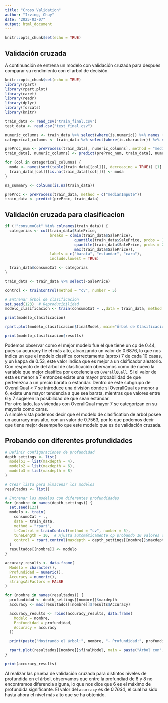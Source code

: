 ```yaml
---
title: "Cross Validation"
author: "Irving, Chuy"
date: "2025-03-07"
output: html_document
---
```


```r
knitr::opts_chunk$set(echo = TRUE)
```

## Validación cruzada
A continuación se entrena un modelo con validación cruzada para después comparar su rendimiento con el arbol de decisión.

```r
knitr::opts_chunk$set(echo = TRUE)
library(rpart)
library(rpart.plot)
library(caret)
library(readr)
library(dplyr)
library(forcats)
library(knitr)
```

```r
train_data <- read_csv("train_final.csv")
test_data <- read.csv("test_final.csv")

```

```r
numeric_columns <- train_data %>% select(where(is.numeric)) %>% names ()
categorical_columns <- train_data %>% select(where(is.character)) %>% names ()

preProc_num <- preProcess(train_data[, numeric_columns], method = "medianImpute")
train_data[, numeric_columns] <- predict(preProc_num, train_data[, numeric_columns])

for (col in categorical_columns) {
  moda <- names(sort(table(train_data[[col]]), decreasing = TRUE)) [1]
  train_data[[col]][is.na(train_data[[col]])] <- moda
}

na_summary <- colSums(is.na(train_data))

preProc <- preProcess(train_data, method = c("medianImpute"))
train_data <- predict(preProc, train_data)

```


## Validación cruzada para clasificacion
```r
if (!"consumoCat" %in% colnames(train_data)) {
  categorias <- cut(train_data$SalePrice, 
                    breaks = c(min(train_data$SalePrice),
                               quantile(train_data$SalePrice, probs = 1/3),
                               quantile(train_data$SalePrice, probs = 2/3),
                               max(train_data$SalePrice)),
                    labels = c("barata", "estandar", "cara"),
                    include.lowest = TRUE)

  train_data$consumoCat <- categorias
}

train_data <- train_data %>% select(-SalePrice)

control <- trainControl(method = "cv", number = 5)

# Entrenar árbol de clasificación
set.seed(123)  # Reproducibilidad
modelo_clasificacion <- train(consumoCat ~ .,data = train_data, method = "rpart",trControl = control,metric = "Accuracy")

print(modelo_clasificacion)

rpart.plot(modelo_clasificacion$finalModel, main="Árbol de Clasificación con Validación Cruzada")

print(modelo_clasificacion$results)
```
Podemos observar como el mejor modelo fue el que tiene un cp de 0.44, pues su acurracy fie el más alto, alcanzando un valor de 0.6876, lo que nos indica un que el modelo clasifica correctamente (aprox) 7 de cada 10 casas, y un kappa de 0.53, este valor indica que es mejor a un clsificador aleatorio.  
Con respecto de del árbol de clasificación obervamos como de nuevo la variable que mejor clasifica por excelencia es `OverallQuall`. Si el valor de esta es menor a 7 entonces existe una mayor probabilidad de que pertenezca a un precio barato o estandar. Dentro de este subgrupo de OverallQual < 7 se introduce una división donde si OverallQual es menor a 6, existe una mayor tendencia a que sea barata, mientras que valores entre 6 y 7 sugieren la posibilidad de que sean estándar.  
Por otro lado, las viviendas con OverallQual mayor 7 se categorizan en su mayoría como caras.  
A simple vista podemos decir que el modelo de clasification de árbol posee un acurracy más alto, con un valor de 0.7563, por lo que podemos decir que tiene mejor desempeño que este modelo que es de validación cruzada.  

## Probando con diferentes profundidades
```r
# Definir configuraciones de profundidad
depth_settings <- list(
  modelo1 = list(maxdepth = 4),
  modelo2 = list(maxdepth = 6),
  modelo3 = list(maxdepth = 8)
)

# Crear lista para almacenar los modelos
resultados <- list()

# Entrenar los modelos con diferentes profundidades
for (nombre in names(depth_settings)) {
  set.seed(123)
  modelo <- train(
    consumoCat ~ ., 
    data = train_data, 
    method = "rpart", 
    trControl = trainControl(method = "cv", number = 5),
    tuneLength = 10,  # Ajusta automáticamente cp probando 10 valores diferentes
    control = rpart.control(maxdepth = depth_settings[[nombre]]$maxdepth)
  )
  resultados[[nombre]] <- modelo
}

accuracy_results <- data.frame(
  Modelo = character(),
  Profundidad = numeric(),
  Accuracy = numeric(),
  stringsAsFactors = FALSE
)

for (nombre in names(resultados)) {
  profundidad <- depth_settings[[nombre]]$maxdepth
  accuracy <- max(resultados[[nombre]]$results$Accuracy)

  accuracy_results <- rbind(accuracy_results, data.frame(
    Modelo = nombre,
    Profundidad = profundidad,
    Accuracy = accuracy
  ))

  print(paste("Mostrando el árbol:", nombre, "- Profundidad:", profundidad))

  rpart.plot(resultados[[nombre]]$finalModel, main = paste("Árbol con", nombre, "\nProfundidad:", profundidad))
}

print(accuracy_results)
```
Al realizar las prueba de validación cruzada para distintos niveles de profundida en el árbol, observamos que entre la profundiad de 6 y 8 no encontramos diferencia alguna, lo que nos dice que 6 es el máximo de profundida significante. El valor del `acurracy` es de *0.7630*, el cual ha sido hasta ahora el nivel más alto que se ha obtenido. 